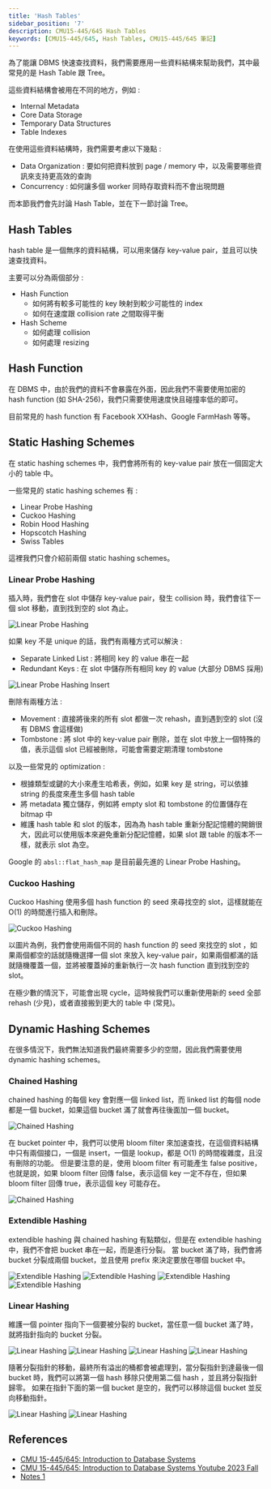 ```yaml
---
title: 'Hash Tables'
sidebar_position: '7'
description: CMU15-445/645 Hash Tables
keywords: [CMU15-445/645, Hash Tables, CMU15-445/645 筆記]
---
```


<head>
  <title>CMU 15-445/645 Hash Tables</title>
</head>

為了能讓 DBMS 快速查找資料，我們需要應用一些資料結構來幫助我們，其中最常見的是 Hash Table 跟 Tree。

這些資料結構會被用在不同的地方，例如 :

- Internal Metadata
- Core Data Storage
- Temporary Data Structures
- Table Indexes

在使用這些資料結構時，我們需要考慮以下幾點 :

- Data Organization : 要如何把資料放到 page / memory 中，以及需要哪些資訊來支持更高效的查詢
- Concurrency : 如何讓多個 worker 同時存取資料而不會出現問題

而本節我們會先討論 Hash Table，並在下一節討論 Tree。

## Hash Tables

hash table 是一個無序的資料結構，可以用來儲存 key-value pair，並且可以快速查找資料。

主要可以分為兩個部分 :

- Hash Function
  - 如何將有較多可能性的 key 映射到較少可能性的 index
  - 如何在速度跟 collision rate 之間取得平衡
- Hash Scheme
  - 如何處理 collision
  - 如何處理 resizing

## Hash Function

在 DBMS 中，由於我們的資料不會暴露在外面，因此我們不需要使用加密的 hash function (如 SHA-256)，我們只需要使用速度快且碰撞率低的即可。

目前常見的 hash function 有 Facebook XXHash、Google FarmHash 等等。

## Static Hashing Schemes

在 static hashing schemes 中，我們會將所有的 key-value pair 放在一個固定大小的 table 中。

一些常見的 static hashing schemes 有 :

- Linear Probe Hashing
- Cuckoo Hashing
- Robin Hood Hashing
- Hopscotch Hashing
- Swiss Tables

這裡我們只會介紹前兩個 static hashing schemes。

### Linear Probe Hashing

插入時，我們會在 slot 中儲存 key-value pair，發生 collision 時，我們會往下一個 slot 移動，直到找到空的 slot 為止。

![Linear Probe Hashing](/img/cmu15-445/c07/image.png)

如果 key 不是 unique 的話，我們有兩種方式可以解決 :

- Separate Linked List : 將相同 key 的 value 串在一起
- Redundant Keys : 在 slot 中儲存所有相同 key 的 value (大部分 DBMS 採用)

![Linear Probe Hashing Insert](/img/cmu15-445/c07/image-1.png)

刪除有兩種方法 :

- Movement : 直接將後來的所有 slot 都做一次 rehash，直到遇到空的 slot (沒有 DBMS 會這樣做)
- Tombstone : 將 slot 中的 key-value pair 刪除，並在 slot 中放上一個特殊的值，表示這個 slot 已經被刪除，可能會需要定期清理 tombstone

以及一些常見的 optimization :

- 根據類型或鍵的大小來產生哈希表，例如，如果 key 是 string，可以依據 string 的長度來產生多個 hash table
- 將 metadata 獨立儲存，例如將 empty slot 和 tombstone 的位置儲存在 bitmap 中
- 維護 hash table 和 slot 的版本，因為為 hash table 重新分配記憶體的開銷很大，因此可以使用版本來避免重新分配記憶體，如果 slot 跟 table 的版本不一樣，就表示 slot 為空。

Google 的 `absl::flat_hash_map` 是目前最先進的 Linear Probe Hashing。

### Cuckoo Hashing

Cuckoo Hashing 使用多個 hash function 的 seed 來尋找空的 slot，這樣就能在 O(1) 的時間進行插入和刪除。

![Cuckoo Hashing](/img/cmu15-445/c07/image-2.png)

以圖片為例，我們會使用兩個不同的 hash function 的 seed 來找空的 slot ，如果兩個都空的話就隨機選擇一個 slot 來放入 key-value pair，如果兩個都滿的話就隨機覆蓋一個，並將被覆蓋掉的重新執行一次 hash function 直到找到空的 slot。

在極少數的情況下，可能會出現 cycle，這時候我們可以重新使用新的 seed 全部 rehash (少見)，或者直接搬到更大的 table 中 (常見)。

## Dynamic Hashing Schemes

在很多情況下，我們無法知道我們最終需要多少的空間，因此我們需要使用 dynamic hashing schemes。

### Chained Hashing

chained hashing 的每個 key 會對應一個 linked list，而 linked list 的每個 node 都是一個 bucket，如果這個 bucket 滿了就會再往後面加一個 bucket。

![Chained Hashing](/img/cmu15-445/c07/image-3.png)

在 bucket pointer 中，我們可以使用 bloom filter 來加速查找，在這個資料結構中只有兩個接口，一個是 insert，一個是 lookup，都是 O(1) 的時間複雜度，且沒有刪除的功能。
但是要注意的是，使用 bloom filter 有可能產生 false positive，也就是說，如果 bloom filter 回傳 false，表示這個 key 一定不存在，但如果 bloom filter 回傳 true，表示這個 key 可能存在。

![Chained Hashing](/img/cmu15-445/c07/image-4.png)

### Extendible Hashing

extendible hashing 與 chained hashing 有點類似，但是在 extendible hashing 中，我們不會把 bucket 串在一起，而是進行分裂。
當 bucket 滿了時，我們會將 bucket 分裂成兩個 bucket，並且使用 prefix 來決定要放在哪個 bucket 中。

![Extendible Hashing](/img/cmu15-445/c07/image-5.png)
![Extendible Hashing](/img/cmu15-445/c07/image-6.png)
![Extendible Hashing](/img/cmu15-445/c07/image-7.png)
![Extendible Hashing](/img/cmu15-445/c07/image-8.png)

### Linear Hashing

維護一個 pointer 指向下一個要被分裂的 bucket，當任意一個 bucket 滿了時，就將指針指向的 bucket 分裂。

![Linear Hashing](/img/cmu15-445/c07/image-9.png)
![Linear Hashing](/img/cmu15-445/c07/image-10.png)
![Linear Hashing](/img/cmu15-445/c07/image-11.png)
![Linear Hashing](/img/cmu15-445/c07/image-12.png)

隨著分裂指針的移動，最終所有溢出的桶都會被處理到，當分裂指針到達最後一個 bucket 時，我們可以將第一個 hash 移除只使用第二個 hash ，並且將分裂指針歸零。
如果在指針下面的第一個 bucket 是空的，我們可以移除這個 bucket 並反向移動指針。

![Linear Hashing](/img/cmu15-445/c07/image-13.png)
![Linear Hashing](/img/cmu15-445/c07/image-14.png)

## References

- [CMU 15-445/645: Introduction to Database Systems](https://15445.courses.cs.cmu.edu/fall2023/)
- [CMU 15-445/645: Introduction to Database Systems Youtube 2023 Fall](https://www.youtube.com/watch?v=eBgKVqFUUlA&list=PLSE8ODhjZXjbj8BMuIrRcacnQh20hmY9g&index=8)
- [Notes 1](https://zhenghe.gitbook.io/open-courses/cmu-15-445-645-database-systems/hash-tables)
